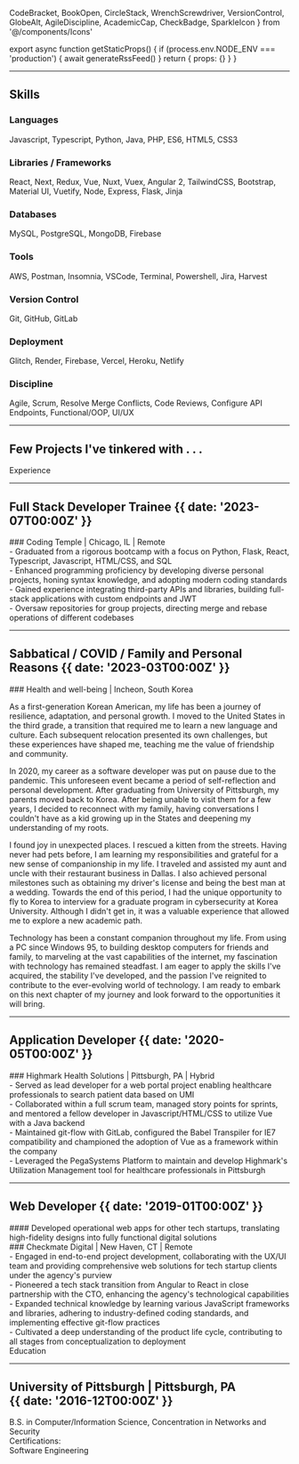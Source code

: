   CodeBracket,
  BookOpen,
  CircleStack,
  WrenchScrewdriver,
  VersionControl,
  GlobeAlt,
  AgileDiscipline,
  AcademicCap,
  CheckBadge,
  SparkleIcon
} from '@/components/Icons'


export async function getStaticProps() {
  if (process.env.NODE_ENV === 'production') {
    await generateRssFeed()
  }
  return { props: {} }
}

---

## <div className='text-2xl dark:text-yellow-200'>Skills</div>

### <CodeBracket /> Languages

Javascript, Typescript, Python, Java, PHP, ES6, HTML5, CSS3

### <BookOpen /> Libraries / Frameworks

React, Next, Redux, Vue, Nuxt, Vuex, Angular 2, TailwindCSS, Bootstrap,
Material UI, Vuetify, Node, Express, Flask, Jinja

### <CircleStack /> Databases

MySQL, PostgreSQL, MongoDB, Firebase

### <WrenchScrewdriver /> Tools

AWS, Postman, Insomnia, VSCode, Terminal, Powershell, Jira, Harvest

### <VersionControl /> Version Control

Git, GitHub, GitLab

### <GlobeAlt /> Deployment

Glitch, Render, Firebase, Vercel, Heroku, Netlify

### <AgileDiscipline /> Discipline

Agile, Scrum, Resolve Merge Conflicts, Code Reviews, Configure API Endpoints,
Functional/OOP, UI/UX

---

## <div className='text-3xl dark:text-yellow-200'>Few Projects I've tinkered with . . .</div>

<Projects />

<div className='-mb-12 mt-28 text-3xl dark:text-yellow-200 lg:-mb-24'>
  Experience
</div>

---

## Full Stack Developer Trainee {{ date: '2023-07T00:00Z' }}

<div className='-mb-4 overflow-x-hidden'>
  <div data-aos='fade-left'>
    ### <SparkleIcon /> Coding Temple | Chicago, IL | Remote
  </div>
</div>

<div className='-mb-4 overflow-x-hidden'>
  <div data-aos='fade-left'>
    - Graduated from a rigorous bootcamp with a focus on Python, Flask, React,
    Typescript, Javascript, HTML/CSS, and SQL
  </div>
</div>
<div className='-mb-4 overflow-x-hidden'>
  <div data-aos='fade-left'>
    - Enhanced programming proficiency by developing diverse personal projects,
    honing syntax knowledge, and adopting modern coding standards
  </div>
</div>
<div className='-mb-4 overflow-x-hidden'>
  <div data-aos='fade-left'>
    - Gained experience integrating third-party APIs and libraries, building
    full-stack applications with custom endpoints and JWT
  </div>
</div>
<div className='-mb-4 overflow-x-hidden'>
  <div data-aos='fade-left'>
    - Oversaw repositories for group projects, directing merge and rebase
    operations of different codebases
  </div>
</div>

---

## Sabbatical / COVID / Family and Personal Reasons {{ date: '2023-03T00:00Z' }}

<div className='overflow-x-hidden'>
  <div data-aos='fade-left'>
    ### <SparkleIcon /> Health and well-being | Incheon, South Korea
  </div>
</div>
<div className='-mb-10 mt-8 overflow-x-hidden'>
  <div data-aos='flip-down'>
    <Drawer>
      <div className='mt-4 overflow-x-hidden'>
        <div data-aos='fade-left'>
          <p className='mb-[1ch] mt-[1ch] indent-6 leading-7'>
            As a first-generation Korean American, my life has been a journey of
            resilience, adaptation, and personal growth. I moved to the United
            States in the third grade, a transition that required me to learn a
            new language and culture. Each subsequent relocation presented its
            own challenges, but these experiences have shaped me, teaching me
            the value of friendship and community.
          </p>
        </div>
      </div>
      <div className='overflow-x-hidden'>
        <div data-aos='fade-left'>
          <p className='mb-[1ch] indent-6 leading-7'>
            In 2020, my career as a software developer was put on pause due to
            the pandemic. This unforeseen event became a period of
            self-reflection and personal development. After graduating from
            University of Pittsburgh, my parents moved back to Korea. After
            being unable to visit them for a few years, I decided to reconnect
            with my family, having conversations I couldn't have as a kid
            growing up in the States and deepening my understanding of my roots.
          </p>
        </div>
      </div>
      <div className='overflow-x-hidden'>
        <div data-aos='fade-left'>
          <p className='mb-[1ch] indent-6 leading-7'>
            I found joy in unexpected places. I rescued a kitten from the
            streets. Having never had pets before, I am learning my
            responsibilities and grateful for a new sense of companionship in my
            life. I traveled and assisted my aunt and uncle with their
            restaurant business in Dallas. I also achieved personal milestones
            such as obtaining my driver's license and being the best man at a
            wedding. Towards the end of this period, I had the unique
            opportunity to fly to Korea to interview for a graduate program in
            cybersecurity at Korea University. Although I didn't get in, it was
            a valuable experience that allowed me to explore a new academic
            path.
          </p>
        </div>
      </div>
      <div className='overflow-x-hidden'>
        <div data-aos='fade-left'>
          <p className='mb-[1ch] indent-6 leading-7'>
            Technology has been a constant companion throughout my life. From
            using a PC since Windows 95, to building desktop computers for
            friends and family, to marveling at the vast capabilities of the
            internet, my fascination with technology has remained steadfast. I
            am eager to apply the skills I've acquired, the stability I've
            developed, and the passion I've reignited to contribute to the
            ever-evolving world of technology. I am ready to embark on this next
            chapter of my journey and look forward to the opportunities it will
            bring.
          </p>
        </div>
      </div>
    </Drawer>
  </div>
</div>

---

## Application Developer {{ date: '2020-05T00:00Z' }}

<div className='-mb-4 overflow-x-hidden'>
  <div data-aos='fade-left'>
    ### <SparkleIcon /> Highmark Health Solutions | Pittsburgh, PA | Hybrid
  </div>
</div>

<div className='-mb-4 overflow-x-hidden'>
  <div data-aos='fade-left'>
    - Served as lead developer for a web portal project enabling healthcare
    professionals to search patient data based on UMI
  </div>
</div>
<div className='-mb-4 overflow-x-hidden'>
  <div data-aos='fade-left'>
    - Collaborated within a full scrum team, managed story points for sprints,
    and mentored a fellow developer in Javascript/HTML/CSS to utilize Vue with a
    Java backend
  </div>
</div>
<div className='-mb-4 overflow-x-hidden'>
  <div data-aos='fade-left'>
    - Maintained git-flow with GitLab, configured the Babel Transpiler for IE7
    compatibility and championed the adoption of Vue as a framework within the
    company
  </div>
</div>
<div className='-mb-4 overflow-x-hidden'>
  <div data-aos='fade-left'>
    - Leveraged the PegaSystems Platform to maintain and develop Highmark's
    Utilization Management tool for healthcare professionals in Pittsburgh
  </div>
</div>

---

## Web Developer {{ date: '2019-01T00:00Z' }}

<div className='-mb-8 overflow-x-hidden'>
  <div data-aos='fade-left'>
    #### Developed operational web apps for other tech startups, translating
    high-fidelity designs into fully functional digital solutions
  </div>
</div>

<div className='-mb-4 overflow-x-hidden'>
  <div data-aos='fade-left'>
    ### <SparkleIcon /> Checkmate Digital | New Haven, CT | Remote
  </div>
</div>

<div className='-mb-4 overflow-x-hidden'>
  <div data-aos='fade-left'>
    - Engaged in end-to-end project development, collaborating with the UX/UI
    team and providing comprehensive web solutions for tech startup clients
    under the agency's purview
  </div>
</div>
<div className='-mb-4 overflow-x-hidden'>
  <div data-aos='fade-left'>
    - Pioneered a tech stack transition from Angular to React in close
    partnership with the CTO, enhancing the agency's technological capabilities
  </div>
</div>
<div className='-mb-4 overflow-x-hidden'>
  <div data-aos='fade-left'>
    - Expanded technical knowledge by learning various JavaScript frameworks and
    libraries, adhering to industry-defined coding standards, and implementing
    effective git-flow practices
  </div>
</div>
<div className='-mb-4 overflow-x-hidden'>
  <div data-aos='fade-left'>
    - Cultivated a deep understanding of the product life cycle, contributing to
    all stages from conceptualization to deployment
  </div>
</div>

<div className='-mb-12 mt-28 text-3xl dark:text-yellow-200 lg:-mb-24'>
  Education
</div>

---

## <div className='flex items-center text-[.9em]'><AcademicCap /><span className='w-[1ch]' />University of Pittsburgh | Pittsburgh, PA</div> {{ date: '2016-12T00:00Z' }}

<div className='-mb-4 overflow-x-hidden'>
  <div data-aos='fade-left'>
    B.S. in Computer/Information Science, Concentration in Networks and Security
  </div>
</div>

<div className='overflow-hidden'>
  <div data-aos='zoom-in-up'>
    <div className='h-48 w-48'>
      <IconLink
        href='https://www.credly.com/users/hyun-tae-jin'
        target='_blank'
        rel='noopener noreferrer'
        icon={CheckBadge}
      >
        <span className='whitespace-nowrap text-gray-950 dark:text-white'>
          Certifications:<br />
          Software Engineering
        </span>
      </IconLink>
    </div>
  </div>
</div>
